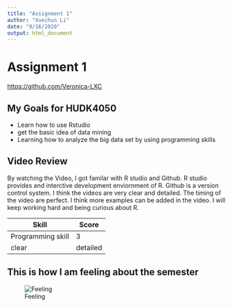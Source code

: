 ```yaml
---
title: "Assignment 1"
author: "Xuechun Li"
date: "9/16/2020"
output: html_document
---
```

# Assignment 1
<https://github.com/Veronica-LXC>

## My Goals for HUDK4050
* Learn how to use Rstudio
* get the basic idea of data mining
* Learning how to analyze the big data set by using programming skills

## Video Review
By watching the Video, I got familar with R studio and Github. R studio provides and interctive development enviornment of R. Github is a version control system. I think the videos are very clear and detailed. The timing of the video are perfect. I think more examples can be added in the video. I will keep working hard and being curious about R.

|Skill|Score|
|----|----|
|Programming skill|3|
|clear|detailed|

## This is how I am feeling about the semester
![Feeling](123.jpg)

